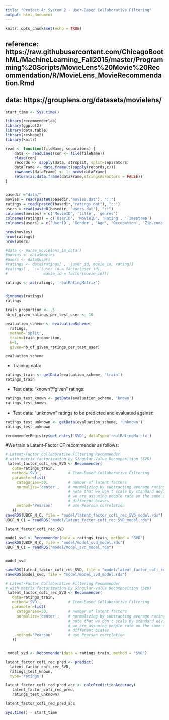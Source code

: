 ```yaml
---
title: "Project 4: System 2 - User-Based Collaborative Filtering"
output: html_document
---
```


```r
knitr::opts_chunk$set(echo = TRUE)
```

## reference: https://raw.githubusercontent.com/ChicagoBoothML/MachineLearning_Fall2015/master/Programming%20Scripts/MovieLens%20Movie%20Recommendation/R/MovieLens_MovieRecommendation.Rmd
## data: https://grouplens.org/datasets/movielens/

```r
start_time <- Sys.time()

library(recommenderlab)
library(ggplot2)
library(data.table)
library(reshape2)
library(knitr)

```


```r
read <- function(fileName, separators) {
    data <- readLines(con <- file(fileName))
    close(con)
    records <- sapply(data, strsplit, split=separators)
    dataFrame <- data.frame(t(sapply(records,c)))
    rownames(dataFrame) <- 1: nrow(dataFrame)
    return(as.data.frame(dataFrame,stringsAsFactors = FALSE))
}


basedir ="data/"
movies = read(paste0(basedir,"movies.dat"), "::")
ratings = read(paste0(basedir,"ratings.dat"), "::")
users = read(paste0(basedir, "users.dat"), "::")
colnames(movies) = c('MovieID', 'title', 'genres')
colnames(ratings) = c('UserID', 'MovieID', 'Rating', 'Timestamp')
colnames(users) = c('UserID', 'Gender', 'Age', 'Occupation', 'Zip-code')

```


```r
nrow(movies)
nrow(ratings)
nrow(users)

```

```r
#data <- parse_movielens_1m_data()
#movies <- data$movies
#users <- data$users
#ratings <- data$ratings[ , .(user_id, movie_id, rating)]
#ratings[ , `:=`(user_id = factor(user_id),
#                movie_id = factor(movie_id))]

ratings <- as(ratings, 'realRatingMatrix')


dimnames(ratings)
ratings

```


```r
train_proportion <- .5
nb_of_given_ratings_per_test_user <- 10

evaluation_scheme <- evaluationScheme(
  ratings, 
  method='split',
  train=train_proportion,
  k=1,
  given=nb_of_given_ratings_per_test_user)

evaluation_scheme
```


- Training data:
```r
ratings_train <- getData(evaluation_scheme, 'train')
ratings_train
```

- Test data: "known"/"given" ratings:
```r
ratings_test_known <- getData(evaluation_scheme, 'known')
ratings_test_known
```


- Test data: "unknown" ratings to be predicted and evaluated against:
```r
ratings_test_unknown <- getData(evaluation_scheme, 'unknown')
ratings_test_unknown
```



```r
recommenderRegistry$get_entry('SVD', dataType='realRatingMatrix')
```


#We train a Latent-Factor CF recommender as follows:

```r
# Latent-Factor Collaborative Filtering Recommender
# with matrix factorization by Singular-Value Decomposition (SVD)
 latent_factor_cofi_rec_SVD <- Recommender(
   data=ratings_train,
   method='SVD',            # Item-Based Collaborative Filtering
   parameter=list(
     categories=30,         # number of latent factors
     normalize='center',    # normalizing by subtracting average rating per user;
                            # note that we don't scale by standard deviations here;
                            # we are assuming people rate on the same scale but have
                            # different biases
     method='Pearson'       # use Pearson correlation
   ))
saveRDS(UBCF_N_C, file = "model/latent_factor_cofi_rec_SVD_model.rds")
UBCF_N_C1 = readRDS("model/latent_factor_cofi_rec_SVD_model.rds")

latent_factor_cofi_rec_SVD

model_svd <- Recommender(data = ratings_train, method = "SVD")
saveRDS(UBCF_N_C, file = "model/model_svd_model.rds")
UBCF_N_C1 = readRDS("model/model_svd_model.rds")


model_svd

saveRDS(latent_factor_cofi_rec_SVD, file = "model/latent_factor_cofi_rec_SVD_model.rds")
saveRDS(model_svd, file = "model/model_svd_model.rds")


```




```r
# Latent-Factor Collaborative Filtering Recommender
# with matrix factorization by Singular-Value Decomposition (SVD)
 latent_factor_cofi_rec_SVD <- Recommender(
   data=ratings_train,
   method='SVD',            # Item-Based Collaborative Filtering
   parameter=list(
     categories=30,         # number of latent factors
     normalize='center',    # normalizing by subtracting average rating per user;
                            # note that we don't scale by standard deviations here;
                            # we are assuming people rate on the same scale but have
                            # different biases
     method='Pearson'       # use Pearson correlation
   ))


 model_svd <- Recommender(data = ratings_train, method = "SVD")
```


```r
latent_factor_cofi_rec_pred <- predict(
  latent_factor_cofi_rec_SVD,
  ratings_test_known,
  type='ratings')

latent_factor_cofi_red_pred_acc <- calcPredictionAccuracy(
   latent_factor_cofi_rec_pred,
   ratings_test_unknown)

latent_factor_cofi_red_pred_acc
```




```r
Sys.time() - start_time
```

